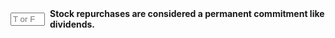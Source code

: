 ::: {.question-block}

<form onsubmit="event.preventDefault(); checkAnswerBox('module10_tf_q32','F')" style="display: flex; align-items: center; gap: 8px;">
  <input type="text" id="module10_tf_q32" name="module10_tf_q32" maxlength="1" placeholder="T or F" style="width: 55px;" data-correct-answer="F" /> 
  <label for="module10_tf_q32"><strong>Stock repurchases are considered a permanent commitment like dividends.</strong></label>
</form>

<div id="feedback-module10_tf_q32" class="feedback" data-status="" style="display:none;">
FALSE.  Repurchases are flexible and do not create the same ongoing commitment as regular dividends.
</div>

:::
